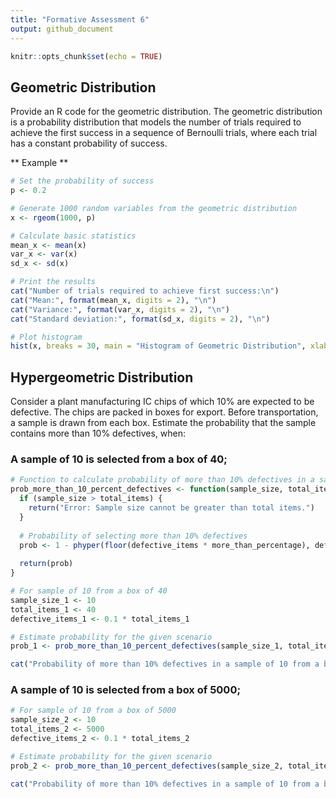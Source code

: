 ---
title: "Formative Assessment 6"
output: github_document
---

```{r setup, include=FALSE}
knitr::opts_chunk$set(echo = TRUE)
```

## Geometric Distribution

Provide an R code for the geometric distribution. The geometric distribution is a probability distribution that models the number of trials required to achieve the first success in a sequence of Bernoulli trials, where each trial has a constant probability of success.

** Example **
```{r}
# Set the probability of success
p <- 0.2

# Generate 1000 random variables from the geometric distribution
x <- rgeom(1000, p)

# Calculate basic statistics
mean_x <- mean(x)
var_x <- var(x)
sd_x <- sd(x)

# Print the results
cat("Number of trials required to achieve first success:\n")
cat("Mean:", format(mean_x, digits = 2), "\n")
cat("Variance:", format(var_x, digits = 2), "\n")
cat("Standard deviation:", format(sd_x, digits = 2), "\n")

# Plot histogram
hist(x, breaks = 30, main = "Histogram of Geometric Distribution", xlab = "Number of trials required to achieve first success", ylab = "Frequency")
```

## Hypergeometric Distribution

Consider a plant manufacturing IC chips of which 10% are expected to be defective. The chips are packed in boxes for export. Before transportation, a sample is drawn from each box. Estimate the probability that the sample contains more than 10% defectives, when:


### A sample of 10 is selected from a box of 40;

```{r}
# Function to calculate probability of more than 10% defectives in a sample from a hypergeometric distribution
prob_more_than_10_percent_defectives <- function(sample_size, total_items, defective_items, more_than_percentage) {
  if (sample_size > total_items) {
    return("Error: Sample size cannot be greater than total items.")
  }
  
  # Probability of selecting more than 10% defectives
  prob <- 1 - phyper(floor(defective_items * more_than_percentage), defective_items, total_items - defective_items, sample_size)
  
  return(prob)
}

# For sample of 10 from a box of 40
sample_size_1 <- 10
total_items_1 <- 40
defective_items_1 <- 0.1 * total_items_1

# Estimate probability for the given scenario
prob_1 <- prob_more_than_10_percent_defectives(sample_size_1, total_items_1, defective_items_1, 0.1)

cat("Probability of more than 10% defectives in a sample of 10 from a box of 40:", prob_1, "\n")
```

### A sample of 10 is selected from a box of 5000;
```{r}
# For sample of 10 from a box of 5000
sample_size_2 <- 10
total_items_2 <- 5000
defective_items_2 <- 0.1 * total_items_2

# Estimate probability for the given scenario
prob_2 <- prob_more_than_10_percent_defectives(sample_size_2, total_items_2, defective_items_2, 0.1)

cat("Probability of more than 10% defectives in a sample of 10 from a box of 5000:", prob_2, "\n")
```

